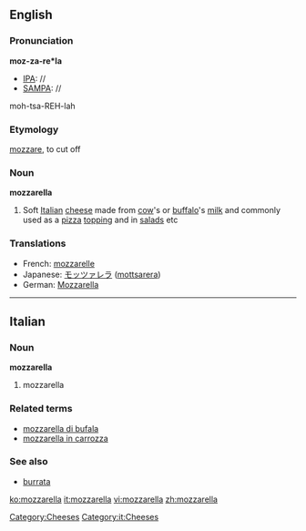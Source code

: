 ==English==

===Pronunciation===
'''moz-za-re*la'''
*[[IPA]]: //
*[[SAMPA]]: //
moh-tsa-REH-lah

===Etymology===
{{It.}} [[mozzare]], to cut off

===Noun===
'''mozzarella'''

# Soft [[Italian]] [[cheese]] made from [[cow]]'s or [[buffalo]]'s [[milk]] and commonly used as a [[pizza]] [[topping]] and in [[salad]]s etc

===Translations===
{{rfc-level|Translations at L3+ (AutoFormat would have corrected level of Translations)}}

*French: [[mozzarelle]] {{f}}
*Japanese: [[モッツァレラ]] ([[mottsarera]])
*German: [[Mozzarella]] {{m}}

[[Category:Cheeses]]

----

==Italian==

===Noun===
'''mozzarella''' {{m}} {{inv}}

# mozzarella

===Related terms===
*[[mozzarella di bufala]]
*[[mozzarella in carrozza]]

===See also===
*[[burrata]]

[[Category:it:Cheeses]]

[[ko:mozzarella]]
[[it:mozzarella]]
[[vi:mozzarella]]
[[zh:mozzarella]]
